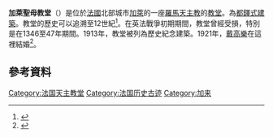 '''加萊聖母教堂'''（{{lang-fr|Église Notre-Dame}}）是位於[[法國|法國]]北部城市[[加萊|加萊]]的一座[[羅馬天主教|羅馬天主教]]的[[教堂|教堂]]。為[[都鐸式建築|都鐸式建築]]。教堂的歷史可以追溯至12世紀<ref name="Baedeker1874">{{cite book|last=Baedeker|first=Karl|title=Paris and its environs: with routes from London to Paris, Paris to the Rhine and Switzerland ; handbook for travellers|url=http://books.google.com/books?id=QMoNAAAAYAAJ&pg=PA283|accessdate=2012-02-08|edition=Public domain|year=1874|publisher=K. Baedeker|pages=283–|archive-date=2017-03-21|archive-url=https://web.archive.org/web/20170321174605/https://books.google.com/books?id=QMoNAAAAYAAJ&pg=PA283|dead-url=no}}</ref>。在英法戰爭初期期間，教堂曾經受損，特別是在1346至47年期間。1913年，教堂被列為歷史紀念建築。1921年，[[戴高樂|戴高樂]]在這裡結婚<ref name="calais.ws">{{cite web|url=http://www.calais.ws/History.html|title=History|work=calais.ws|accessdate=2012-02-09|archive-date=2012-02-07|archive-url=https://web.archive.org/web/20120207224409/http://www.calais.ws/History.html|dead-url=no}}</ref>。

==參考資料==
{{Reflist}}

{{Commons category|Église Notre-Dame de Calais}}
{{coord|50.95833|1.85306|display=title}}

[[Category:法国天主教堂|Category:法国天主教堂]]
[[Category:法国历史古迹|Category:法国历史古迹]]
[[Category:加来|Category:加来]]
